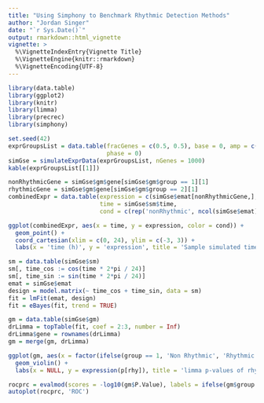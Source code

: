 ```yaml
---
title: "Using Simphony to Benchmark Rhythmic Detection Methods"
author: "Jordan Singer"
date: "`r Sys.Date()`"
output: rmarkdown::html_vignette
vignette: >
  %\VignetteIndexEntry{Vignette Title}
  %\VignetteEngine{knitr::rmarkdown}
  %\VignetteEncoding{UTF-8}
---
```


```r
library(data.table)
library(ggplot2)
library(knitr)
library(limma)
library(precrec)
library(simphony)
```

```r
set.seed(42)
exprGroupsList = data.table(fracGenes = c(0.5, 0.5), base = 0, amp = c(0, 1.2),
                            phase = 0)
simGse = simulateExprData(exprGroupsList, nGenes = 1000)
kable(exprGroupsList[[1]])
```

```r
nonRhythmicGene = simGse$gm$gene[simGse$gm$group == 1][1]
rhythmicGene = simGse$gm$gene[simGse$gm$group == 2][1]
combinedExpr = data.table(expression = c(simGse$emat[nonRhythmicGene,], simGse$emat[rhythmicGene,]),
                          time = simGse$sm$time,
                          cond = c(rep('nonRhythmic', ncol(simGse$emat)), rep('rhythmic', ncol(simGse$emat))))

ggplot(combinedExpr, aes(x = time, y = expression, color = cond)) +
  geom_point() +
  coord_cartesian(xlim = c(0, 24), ylim = c(-3, 3)) +
  labs(x = 'time (h)', y = 'expression', title = 'Sample simulated time courses', color = 'rhythmic condition')
```

```r
sm = data.table(simGse$sm)
sm[, time_cos := cos(time * 2*pi / 24)]
sm[, time_sin := sin(time * 2*pi / 24)]
emat = simGse$emat
design = model.matrix(~ time_cos + time_sin, data = sm)
fit = lmFit(emat, design)
fit = eBayes(fit, trend = TRUE)

gm = data.table(simGse$gm)
drLimma = topTable(fit, coef = 2:3, number = Inf)
drLimma$gene = rownames(drLimma)
gm = merge(gm, drLimma)
```

```r
ggplot(gm, aes(x = factor(ifelse(group == 1, 'Non Rhythmic', 'Rhythmic')), y = P.Value)) +
  geom_violin() +
  labs(x = NULL, y = expression(p[rhy]), title = 'limma p-values of rhythmicity')
```

```r
rocprc = evalmod(scores = -log10(gm$P.Value), labels = ifelse(gm$group == 1, FALSE, TRUE))
autoplot(rocprc, 'ROC')
```
